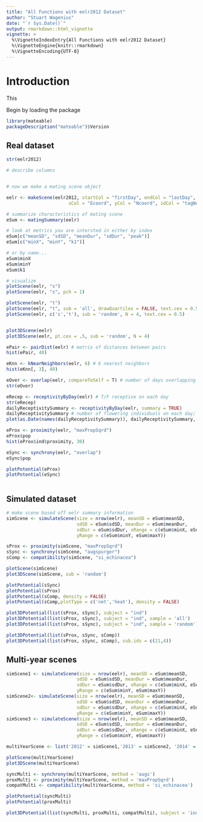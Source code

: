 ```yaml
---
title: "All Functions with eelr2012 Dataset"
author: "Stuart Wagenius"
date: "`r Sys.Date()`"
output: rmarkdown::html_vignette
vignette: >
  %\VignetteIndexEntry{All Functions with eelr2012 Dataset}
  %\VignetteEngine{knitr::rmarkdown}
  %\VignetteEncoding{UTF-8}
---
```




# Introduction

This


Begin by loading the package

```r
library(mateable)
packageDescription("mateable")$Version
```

## Real dataset

```r
str(eelr2012)

# describe columns


# now we make a mating scene object

eelr <- makeScene(eelr2012, startCol = "firstDay", endCol = "lastDay",
                       xCol = "Ecoord", yCol = "Ncoord", idCol = "tagNo")

# summarize characteristics of mating scene
eSum <- matingSummary(eelr)

# look at metrics you are intersted in either by index
eSum[c("meanSD", "sdSD", "meanDur", "sdDur", "peak")]
eSum[c("minX", "minY", "k1")]

# or by name...
eSum$minX
eSum$minY
eSum$k1

# visualize
plotScene(eelr, "s")
plotScene(eelr, "s", pch = 1)

plotScene(eelr, "t")
plotScene(eelr, "t", sub = 'all', drawQuartiles = FALSE, text.cex = 0.5)
plotScene(eelr, c('s','t'), sub = 'random', N = 4, text.cex = 0.5)


plot3DScene(eelr)
plot3DScene(eelr, pt.cex = .5, sub = 'random', N = 4)

ePair <- pairDist(eelr) # matrix of distances between pairs
hist(ePair, 40)

eKnn <- kNearNeighbors(eelr, 6) # 6 nearest neighbors
hist(eKnn[, 3], 40)

eOver <- overlap(eelr, compareToSelf = T) # number of days overlapping
str(eOver)

eRecep <- receptivityByDay(eelr) # T/F receptive on each day
str(eRecep)
dailyReceptivitySummary <- receptivityByDay(eelr, summary = TRUE)
dailyReceptivitySummary # number of flowering individuals on each day; a vector named by date
plot(as.Date(names(dailyReceptivitySummary)), dailyReceptivitySummary, xlab = 'date', ylab = 'count of receptive individuals')

eProx <- proximity(eelr, "maxPropSqrd")
eProx$pop
hist(eProx$ind$proximity, 30)

eSync <- synchrony(eelr, "overlap")
eSync$pop

plotPotential(eProx)
plotPotential(eSync)



```


## Simulated dataset

```r
# make scene based off eelr summary information
simScene <- simulateScene(size = nrow(eelr), meanSD = eSum$meanSD,
                          sdSD = eSum$sdSD, meanDur = eSum$meanDur,
                          sdDur = eSum$sdDur, xRange = c(eSum$minX, eSum$maxX),
                          yRange = c(eSum$minY, eSum$maxY))

sProx <- proximity(simScene, "maxPropSqrd")
sSync <- synchrony(simScene, "augspurger")
sComp <- compatibility(simScene, "si_echinacea")

plotScene(simScene)
plot3DScene(simScene, sub = 'random')

plotPotential(sSync)
plotPotential(sProx)
plotPotential(sComp, density = FALSE)
plotPotential(sComp,plotType = c('net','heat'), density = FALSE)

plot3DPotential(list(sProx, sSync), subject = "ind")
plot3DPotential(list(sProx, sSync), subject = "ind", sample = 'all')
plot3DPotential(list(sProx, sSync), subject = "ind", sample = 'random')

plot3DPotential(list(sProx, sSync, sComp))
plot3DPotential(list(sProx, sSync, sComp), sub.ids = c(21,4))

```


## Multi-year scenes
```r
simScene1 <- simulateScene(size = nrow(eelr), meanSD = eSum$meanSD,
                          sdSD = eSum$sdSD, meanDur = eSum$meanDur,
                          sdDur = eSum$sdDur, xRange = c(eSum$minX, eSum$maxX),
                          yRange = c(eSum$minY, eSum$maxY))
simScene2<- simulateScene(size = nrow(eelr), meanSD = eSum$meanSD,
                          sdSD = eSum$sdSD, meanDur = eSum$meanDur,
                          sdDur = eSum$sdDur, xRange = c(eSum$minX, eSum$maxX),
                          yRange = c(eSum$minY, eSum$maxY))
simScene3 <- simulateScene(size = nrow(eelr), meanSD = eSum$meanSD,
                          sdSD = eSum$sdSD, meanDur = eSum$meanDur,
                          sdDur = eSum$sdDur, xRange = c(eSum$minX, eSum$maxX),
                          yRange = c(eSum$minY, eSum$maxY))

multiYearScene <- list('2012' = simScene1,'2013' = simScene2, '2014' = simScene3)

plotScene(multiYearScene)
plot3DScene(multiYearScene)

syncMulti <- synchrony(multiYearScene, method = 'augs')
proxMulti <- proximity(multiYearScene, method = 'maxPropSqrd')
compatMulti <- compatibility(multiYearScene, method = 'si_echinacea')

plotPotential(syncMulti)
plotPotential(proxMulti)

plot3DPotential(list(syncMulti, proxMulti, compatMulti), subject = 'ind')

```


